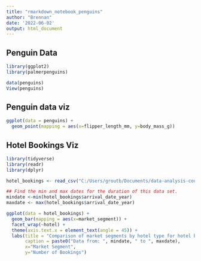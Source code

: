 ```yaml
---
title: "rmarkdown_notebook_penguins"
author: "Brennan"
date: '2022-06-02'
output: html_document
---
```


## Penguin Data

```r
library(ggplot2)
library(palmerpenguins)

data(penguins)
View(penguins)
```

## Penguin data viz


```r
ggplot(data = penguins) +
  geom_point(mapping = aes(x=flipper_length_mm, y=body_mass_g))
```

## Hotel Bookings Viz

```r
library(tidyverse)
library(readr)
library(dplyr)

hotel_bookings <- read_csv("C:/Users/groutb/Documents/data-analysis-course/spreadsheets/hotel_bookings.csv")

## Find the min and max dates for the duration of this data set.
mindate <-min(hotel_bookings$arrival_date_year)
maxdate <- max(hotel_bookings$arrival_date_year)

ggplot(data = hotel_bookings) +
  geom_bar(mapping = aes(x=market_segment)) +
  facet_wrap(~hotel) + 
  theme(axis.text.x = element_text(angle = 45)) +
  labs(title = "Comparison of market segments by hotel type for hotel bookings", 
       caption = paste0("Data from: ", mindate, " to ", maxdate),
       x="Market Segment",
       y="Number of Bookings")
```


